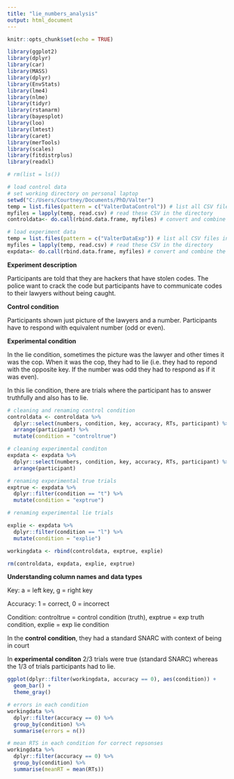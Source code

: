 ```yaml
---
title: "lie_numbers_analysis"
output: html_document
---
```


```r
knitr::opts_chunk$set(echo = TRUE)
```

```r
library(ggplot2)
library(dplyr)
library(car)
library(MASS)
library(dplyr)
library(EnvStats)
library(lme4)
library(nlme)
library(tidyr)
library(rstanarm)
library(bayesplot)
library(loo)
library(lmtest)
library(caret)
library(merTools)
library(scales)
library(fitdistrplus)
library(readxl)

```

```r
# rm(list = ls())

# load control data
# set working directory on personal laptop
setwd("C:/Users/Courtney/Documents/PhD/Valter")
temp = list.files(pattern = c("ValterDataControl")) # list all CSV files in the directory
myfiles = lapply(temp, read.csv) # read these CSV in the directory
controldata<- do.call(rbind.data.frame, myfiles) # convert and combine the CSV files into dataframe

# load experiment data
temp = list.files(pattern = c("ValterDataExp")) # list all CSV files in the directory
myfiles = lapply(temp, read.csv) # read these CSV in the directory
expdata<- do.call(rbind.data.frame, myfiles) # convert and combine the CSV files into dataframe

```

**Experiment description**

Participants are told that they are hackers that have stolen codes. The police want to crack the code but participants have to communicate codes to their lawyers without being caught.

**Control condition** 

Participants shown just picture of the lawyers and a number. Participants have to respond with equivalent number (odd or even). 

**Experimental condition**

In the lie condition, sometimes the picture was the lawyer and other times it was the cop. When it was the cop, they had to lie (i.e. they had to repond with the opposite key. If the number was odd they had to respond as if it was even). 

In this lie condition, there are trials where the participant has to answer truthfully and also has to lie. 

```r

# cleaning and renaming control condition
controldata <- controldata %>%
  dplyr::select(numbers, condition, key, accuracy, RTs, participant) %>%
  arrange(participant) %>%
  mutate(condition = "controltrue")

# cleaning experimental conditon
expdata <- expdata %>%
  dplyr::select(numbers, condition, key, accuracy, RTs, participant) %>%
  arrange(participant)

# renaming experimental true trials
exptrue <- expdata %>%
  dplyr::filter(condition == "t") %>%
  mutate(condition = "exptrue")

# renaming experimental lie trials

explie <- expdata %>%
  dplyr::filter(condition == "l") %>%
  mutate(condition = "explie")

workingdata <- rbind(controldata, exptrue, explie)

rm(controldata, expdata, explie, exptrue)

```

**Understanding column names and data types**

Key: a = left key, g = right key 

Accuracy: 1 = correct, 0 = incorrect

Condition: controltrue = control condition (truth), exptrue = exp truth condition, explie = exp lie condition

In the **control condition**, they had a standard SNARC with context of being in court

In **experimental conditon** 2/3 trials were true (standard SNARC) whereas the 1/3 of trials participants had to lie.

```r

ggplot(dplyr::filter(workingdata, accuracy == 0), aes(condition)) +
  geom_bar() +
  theme_gray()

# errors in each condition
workingdata %>%
  dplyr::filter(accuracy == 0) %>%
  group_by(condition) %>%
  summarise(errors = n())

# mean RTS in each condition for correct repsonses
workingdata %>%
  dplyr::filter(accuracy == 0) %>%
  group_by(condition) %>%
  summarise(meanRT = mean(RTs))


```
